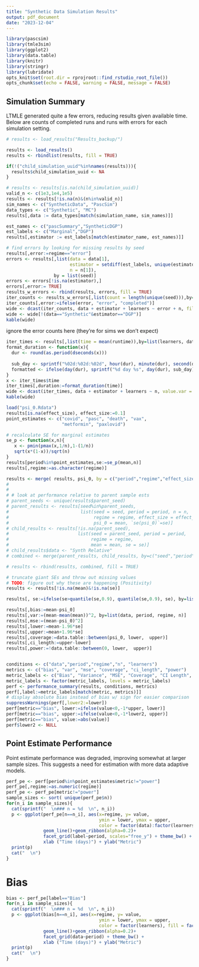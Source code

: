 ```yaml
---
title: "Synthetic Data Simulation Results"
output: pdf_document
date: "2023-12-04"
---
```


```r
library(pascsim)
library(tmle3sim)
library(ggplot2)
library(data.table)
library(knitr)
library(stringr)
library(lubridate)
opts_knit$set(root.dir = rprojroot::find_rstudio_root_file())
opts_chunk$set(echo = FALSE, warning = FALSE, message = FALSE)
```


## Simulation Summary

LTMLE generated quite a few errors, reducing results given available time. Below 
are counts of completed runs and runs with errors for each simulation setting.

```r

# results <- load_results("Results_backup/")

results <- load_results()
results <- rbindlist(results, fill = TRUE)

if(!("child_simulation_uuid"%in%names(results))){
  results$child_simulation_uuid <- NA
}

# results <- results[is.na(child_simulation_uuid)]
valid_n <- c(1e3,1e4,1e5)
results <- results[!is.na(n)&(n%in%valid_n)]
sim_names <- c("SyntheticData", "PascSim")
data_types <- c("Synthetic", "MC")
results[,data := data_types[match(simulation_name, sim_names)]]

est_names <- c("pascSummary","SyntheticDGP")
est_labels <- c("Marginal","DGP")
results[,estimator := est_labels[match(estimator_name, est_names)]]

# find errors by looking for missing results by seed
results[,error:=regime=="error"]
errors <- results[,list(data = data[1],
                        estimator = setdiff(est_labels, unique(estimator)),
                        n = n[1]), 
                  by = list(seed)]
errors <- errors[!is.na(estimator),]
errors[,error:= TRUE]
results_w_errors <- rbind(results, errors, fill = TRUE)
iter_counts <- results_w_errors[,list(count = length(unique(seed))),by=list(data, estimator, learners, n, error)]
iter_counts[,error:=ifelse(error, "error", "completed")]
wide <- dcast(iter_counts, data + estimator + learners ~ error + n, fill = 0, value.var = "count")
wide <- wide[!(data=="Synthetic"&estimator=="DGP")]
kable(wide)
```
ignore the error counts here (they're for sims we don't expect)

```r

iter_times <- results[,list(time = mean(runtime)),by=list(learners, data, estimator, n)]
format_duration <- function(x){
  dur <- round(as.period(dseconds(x)))
  
  sub_day <- sprintf("%02d:%02d:%02d", hour(dur), minute(dur), second(dur))
  formatted <- ifelse(day(dur), sprintf("%d day %s", day(dur), sub_day), sub_day)
}
x <- iter_times$time
iter_times[,duration:=format_duration(time)]
wide <- dcast(iter_times, data + estimator + learners ~ n, value.var = "duration")
kable(wide)
```

```r
load("psi_0.Rdata")
results[is.na(effect_size), effect_size:=0.1]
point_estimates <- c("covid", "pasc", "death", "vax",
                     "metformin", "paxlovid")

# recalculate SE for marginal estimates
se_p <- function(x,n){
   x <- pmin(pmax(x,1/n),1-(1/n))
   sqrt(x*(1-x))/sqrt(n)
}
results[period%in%point_estimates,se:=se_p(mean,n)]
results[,regime:=as.character(regime)]

results <- merge( results, psi_0, by = c("period","regime","effect_size"))
# 
# 
# # look at performance relative to parent sample ests
# parent_seeds <- unique(results$parent_seed)
# parent_results <- results[seed%in%parent_seeds,
#                           list(seed = seed, period = period, n = n,
#                                regime = regime, effect_size = effect_size,
#                                psi_0 = mean, `se(psi_0)`=se)]
# child_results <- results[!is.na(parent_seed),
#                          list(seed = parent_seed, period = period,
#                               regime = regime,
#                               mean = mean, se = se)]
# child_results$data <- "Synth Relative"
# combined <- merge(parent_results, child_results, by=c("seed","period","regime"))

# results <- rbind(results, combined, fill = TRUE)

# truncate giant SEs and throw out missing values
# TODO: figure out why these are happening (Positivity)
results <- results[!is.na(mean)&!is.na(se)]

results[, se:=ifelse(se>quantile(se,0.9), quantile(se,0.9), se), by=list(regime, period)]

results[,bias:=mean-psi_0]
results[,var:=(mean-mean(mean))^2, by=list(data, period, regime, n)]
results[,mse:=(mean-psi_0)^2]
results[,lower:=mean-1.96*se]
results[,upper:=mean+1.96*se]
results[,coverage:=data.table::between(psi_0, lower,  upper)]
results[,ci_length:=upper-lower]
results[,power:=!data.table::between(0, lower,  upper)]


conditions <- c("data","period","regime","n", "learners")
metrics <- c("bias", "var", "mse", "coverage", "ci_length", "power")
metric_labels <- c("Bias", "Variance", "MSE", "Coverage", "CI Length", "Power")
metric_labels <- factor(metric_labels, levels = metric_labels)
perf <- performance_summary(results, conditions, metrics)
perf[,label:=metric_labels[match(metric, metrics)]]
# display absolute bias instead of bias w/ sign for easier comparison
suppressWarnings(perf[,lower2:=lower])
perf[metric=="bias", lower:=ifelse(value<0,-1*upper, lower)]
perf[metric=="bias", upper:=ifelse(value<0,-1*lower2, upper)]
perf[metric=="bias", value:=abs(value)]
perf$lower2 <- NULL

```

\newpage
## Point Estimate Performance

Point estimate performance was degraded, improving somewhat at 
larger sample sizes. This suggests a need for estimation with more data 
adaptive models.


```r
perf_pe <- perf[period%in%point_estimates&metric!="power"]
perf_pe[,regime:=as.numeric(regime)]
perf_pe <- perf_pe[metric!="power"]
sample_sizes <- sort( unique(perf_pe$n))
for(n_i in sample_sizes){
  cat(sprintf("  \n### n = %d  \n", n_i))
  p <- ggplot(perf_pe[n==n_i], aes(x=regime, y= value,
                                   ymin = lower, ymax = upper, 
                                   color = factor(data):factor(learners), fill = factor(data):factor(learners)))+
              geom_line()+geom_ribbon(alpha=0.2)+
              facet_grid(label~period, scales="free_y") + theme_bw() +
              xlab ("Time (days)") + ylab("Metric")
  print(p)
  cat("  \n")
}
```
# Bias
```r
bias <- perf_pe[label=="Bias"]
for(n_i in sample_sizes){
  cat(sprintf("  \n### n = %d  \n", n_i))
  p <- ggplot(bias[n==n_i], aes(x=regime, y= value,
                                   ymin = lower, ymax = upper, 
                                   color = factor(learners), fill = factor(learners)))+
              geom_line()+geom_ribbon(alpha=0.2)+
              facet_grid(data~period) + theme_bw() +
              xlab ("Time (days)") + ylab("Metric")
  print(p)
  cat("  \n")
}
```
